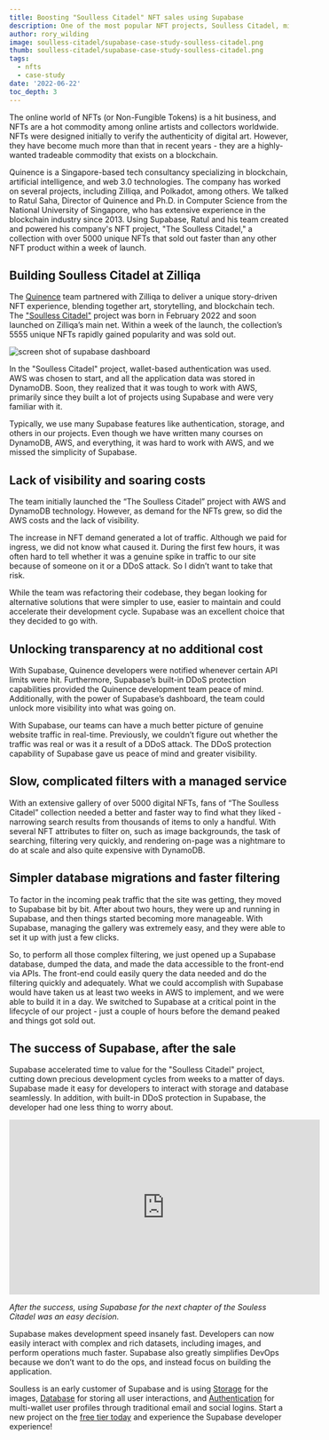 ```yaml
---
title: Boosting "Soulless Citadel" NFT sales using Supabase
description: One of the most popular NFT projects, Soulless Citadel, migrated to Supabase to save development time and provide faster and better filtering for their users.
author: rory_wilding
image: soulless-citadel/supabase-case-study-soulless-citadel.png
thumb: soulless-citadel/supabase-case-study-soulless-citadel.png
tags:
  - nfts
  - case-study
date: '2022-06-22'
toc_depth: 3
---
```


The online world of NFTs (or Non-Fungible Tokens) is a hit business, and NFTs are a hot commodity among online artists and collectors worldwide. NFTs were designed initially to verify the authenticity of digital art. However, they have become much more than that in recent years - they are a highly-wanted tradeable commodity that exists on a blockchain.

Quinence is a Singapore-based tech consultancy specializing in blockchain, artificial intelligence, and web 3.0 technologies. The company has worked on several projects, including Zilliqa, and Polkadot, among others. We talked to Ratul Saha, Director of Quinence and Ph.D. in Computer Science from the National University of Singapore, who has extensive experience in the blockchain industry since 2013. Using Supabase, Ratul and his team created and powered his company's NFT project, "The Soulless Citadel," a collection with over 5000 unique NFTs that sold out faster than any other NFT product within a week of launch.

## Building Soulless Citadel at Zilliqa

The [Quinence](https://quinence.com/) team partnered with Zilliqa to deliver a unique story-driven NFT experience, blending together art, storytelling, and blockchain tech. 
The ["Soulless Citadel"](https://soullesscitadel.com/) project was born in February 2022 and soon launched on Zilliqa’s main net. Within a week of the launch, the collection’s 5555 unique NFTs rapidly gained popularity and was sold out.

![screen shot of supabase dashboard](/images/blog/soulless-citadel/supabase-case-study-soulless-citadel-nft-carousel.png)

In the "Soulless Citadel" project, wallet-based authentication was used. AWS was chosen to start, and all the application data was stored in DynamoDB. Soon, they realized that it was tough to work with AWS, primarily since they built a lot of projects using Supabase and were very familiar with it.

<Quote img="ratul-sahal-director-at-quinence.jpeg" caption="Ratul Saha - Director at Quinence">
 Typically, we use many Supabase features like authentication, storage, and others in our projects. Even though we have written many courses on DynamoDB, AWS, and everything, it was hard to work with AWS, and we missed the simplicity of Supabase.
</Quote>

## Lack of visibility and soaring costs
The team initially launched the “The Soulless Citadel” project with AWS and DynamoDB technology. However, as demand for the NFTs grew, so did the AWS costs and the lack of visibility.

<Quote img="ratul-sahal-director-at-quinence.jpeg" caption="Ratul Saha - Director at Quinence">
 The increase in NFT demand generated a lot of traffic. Although we paid for ingress, we did not know what caused it. During the first few hours,  it was often hard to tell whether it was a genuine spike in traffic to our site because of someone on it or a DDoS attack. So I didn’t want to take that risk.
</Quote>

While the team was refactoring their codebase, they began looking for alternative solutions that were simpler to use, easier to maintain and could accelerate their development cycle. Supabase was an excellent choice that they decided to go with.

## Unlocking transparency at no additional cost

With Supabase, Quinence developers were notified whenever certain API limits were hit. Furthermore, Supabase’s built-in DDoS protection capabilities provided the Quinence development team peace of mind. Additionally, with the power of Supabase’s dashboard, the team could unlock more visibility into what was going on.

<Quote img="ratul-sahal-director-at-quinence.jpeg" caption="Ratul Saha - Director at Quinence">
  With Supabase, our teams can have a much better picture of genuine website traffic in real-time. Previously, we couldn’t figure out whether the traffic was real or was it a result of a DDoS attack. The DDoS protection capability of Supabase gave us peace of mind and greater visibility.
</Quote>

## Slow, complicated filters with a managed service

With an extensive gallery of over 5000 digital NFTs, fans of “The Soulless Citadel” collection needed a better and faster way to find what they liked - narrowing search results from thousands of items to only a handful. With several NFT attributes to filter on, such as image backgrounds, the task of searching, filtering very quickly, and rendering on-page was a nightmare to do at scale and also quite expensive with DynamoDB.

## Simpler database migrations and faster filtering

To factor in the incoming peak traffic that the site was getting, they moved to Supabase bit by bit. After about two hours, they were up and running in Supabase, and then things started becoming more manageable. With Supabase, managing the gallery was extremely easy, and they were able to set it up with just a few clicks. 

<Quote img="ratul-sahal-director-at-quinence.jpeg" caption="Ratul Saha - Director at Quinence">
  So, to perform all those complex filtering, we just opened up a Supabase database, dumped the data, and made the data accessible to the front-end via APIs. The front-end could easily query the data needed and do the filtering quickly and adequately. What we could accomplish with Supabase would have taken us at least two weeks in AWS to implement, and we were able to build it in a day. We switched to Supabase at a critical point in the lifecycle of our project - just a couple of hours before the demand peaked and things got sold out.</Quote>

## The success of Supabase, after the sale

Supabase accelerated time to value for the "Soulless Citadel" project, cutting down precious development cycles from weeks to a matter of days. Supabase made it easy for developers to interact with storage and database seamlessly. In addition, with built-in DDoS protection in Supabase, the developer had one less thing to worry about.

<iframe width="560" height="315" src="https://www.youtube.com/embed/kTfRUNt2WC0" title="YouTube video player" frameborder="0" allow="accelerometer; autoplay; clipboard-write; encrypted-media; gyroscope; picture-in-picture" allowfullscreen></iframe>

_After the success, using Supabase for the next chapter of the Souless Citadel was an easy decision._

<Quote img="ratul-sahal-director-at-quinence.jpeg" caption="Ratul Saha - Director at Quinence">
  Supabase makes development speed insanely fast. Developers can now easily interact with complex and rich datasets, including images, and perform operations much faster. Supabase also greatly simplifies DevOps because we don’t want to do the ops, and instead focus on building the application.
</Quote>

Soulless is an early customer of Supabase and is using [Storage](https://supabase.com/storage) for the images, [Database](https://supabase.com/database) for storing all user interactions, and [Authentication](https://supabase.com/auth) for multi-wallet user profiles through traditional email and social logins. Start a new project on the [free tier today](https://app.supabase.com/) and experience the Supabase developer experience!
